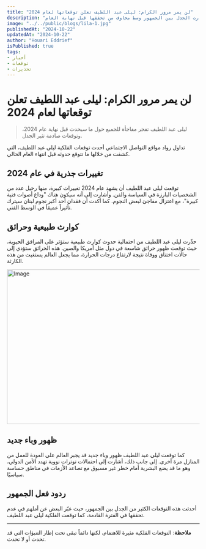 ```yaml
---
title: "لن يمر مرور الكرام: ليلى عبد اللطيف تعلن توقعاتها لعام 2024"
description: "ليلى عبد اللطيف تكشف عن توقعات مثيرة لعام 2024 تشمل رحيل شخصيات بارزة، كوارث طبيعية، وظهور وباء جديد. توقعاتها أثارت الجدل بين الجمهور وسط مخاوف من تحققها قبل نهاية العام."
image: "../../public/blogs/lila-1.jpg"
publishedAt: "2024-10-22"
updatedAt: "2024-10-22"
author: "Houari Eddrief" 
isPublished: true
tags: 
- أخبار 
- توقعات 
- تحذيرات   
---
```


# لن يمر مرور الكرام: ليلى عبد اللطيف تعلن توقعاتها لعام 2024

> ليلى عبد اللطيف تفجر مفاجأة للجميع حول ما سيحدث قبل نهاية عام 2024، وتوقعات صادمة تثير الجدل.

تداول رواد مواقع التواصل الاجتماعي أحدث توقعات الفلكية ليلى عبد اللطيف، التي كشفت من خلالها ما تتوقع حدوثه قبل انتهاء العام الحالي.

## تغييرات جذرية في عام 2024

توقعت ليلى عبد اللطيف أن يشهد عام 2024 تغييرات كبيرة، منها رحيل عدد من الشخصيات البارزة في السياسة والفن. وأشارت إلى أنه سيكون هناك "وداع أصوات فنية كبيرة"، مع اعتزال مفاجئ لبعض النجوم. كما أكدت أن فقدان أحد أكبر نجوم لبنان سيترك تأثيراً عميقاً في الوسط الفني.

## كوارث طبيعية وحرائق

حذّرت ليلى عبد اللطيف من احتمالية حدوث كوارث طبيعية ستؤثر على المرافق الحيوية، حيث توقعت ظهور حرائق شاسعة في دول مثل أمريكا والصين. هذه الحرائق ستؤدي إلى حالات اختناق ووفاة نتيجة لارتفاع درجات الحرارة، مما يجعل العالم يستغيث من هذه الكارثة.

[<Image
  src="/assets/lila.jpg"
  width="718"
  height="404"
  alt="Image"
  sizes="100vw"
/>](https://affordspoonsgray.com/j75ssn35?key=55f12044e7cbff305d4db14598c53a3a)

## ظهور وباء جديد

كما توقعت ليلى عبد اللطيف ظهور وباء جديد قد يجبر العالم على العودة للعمل من المنازل مرة أخرى. إلى جانب ذلك، أشارت إلى احتمالات توترات نووية تهدد الأمن الدولي، وهو ما قد يضع البشرية أمام خطر غير مسبوق مع تصاعد الأزمات في مناطق حساسة سياسيًا.

## ردود فعل الجمهور

أحدثت هذه التوقعات الكثير من الجدل بين الجمهور، حيث عبّر البعض عن أملهم في عدم تحققها في الفترة القادمة، كما توقعت الفلكية ليلى عبد اللطيف.

---

**ملاحظة**: التوقعات الفلكية مثيرة للاهتمام، لكنها دائماً تبقى تحت إطار التنبؤات التي قد تحدث أو لا تحدث.
